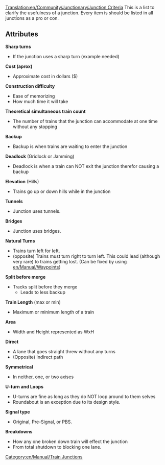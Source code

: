 [[Translation:en/Community/Junctionary/Junction Criteria]]
{{en/Community/Junctionary/Navigation}}
This is a list to clarify the usefulness of a junction. Every item is should be listed in all junctions as a pro or con.

==Attributes==

'''Sharp turns'''
* If the junction uses a sharp turn (example needed)

'''Cost (aprox)'''
* Approximate cost in dollars ($)

'''Construction difficulty'''
* Ease of memorizing
* How much time it will take

'''Theoretical simultaneous train count'''
* The number of trains that the junction can accommodate at one time without any stopping

'''Backup'''
* Backup is when trains are waiting to enter the junction

'''Deadlock''' (Gridlock or Jamming)
* Deadlock is when a train can NOT exit the junction therefor causing a backup

'''Elevation''' (Hills) 
* Trains go up or down hills while in the junction

'''Tunnels''' 
* Junction uses tunnels.

'''Bridges'''
* Junction uses bridges.

'''Natural Turns''' 
* Trains turn left for left.
* (opposite) Trains must turn right to turn left. This could lead (although very rare) to trains getting lost. (Can be fixed by using [[en/Manual/Waypoints]])

'''Split before merge'''
* Tracks split before they merge
** Leads to less backup

'''Train Length''' (max or min)
* Maximum or minimum length of a train

'''Area'''
* Width and Height represented as WxH

'''Direct'''
* A lane that goes straight threw without any turns
* (Opposite) Indirect path

'''Symmetrical'''
* In neither, one, or two axises

'''U-turn and Loops'''
* U-turns are fine as long as they do NOT loop around to them selves
* Roundabout is an exception due to its design style.

'''Signal type'''
* Original, Pre-Signal, or PBS.

'''Breakdowns'''
* How any one broken down train will effect the junction
* From total shutdown to blocking one lane.

[[Category:en/Manual/Train Junctions]]